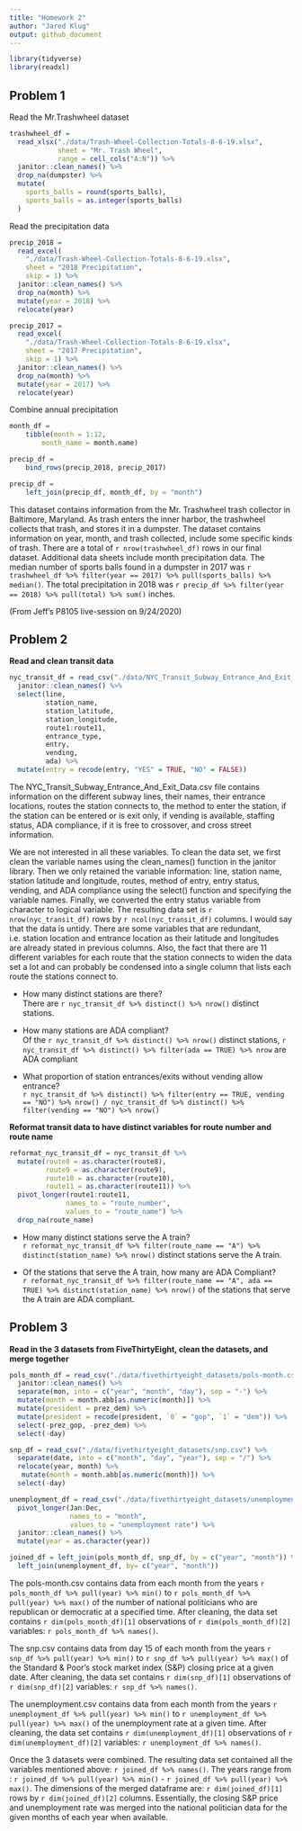 ```yaml
---
title: "Homework 2"
author: "Jared Klug"
output: github_document
---
```


```r
library(tidyverse)
library(readxl)
```

## Problem 1

Read the Mr.Trashwheel dataset

```r
trashwheel_df = 
  read_xlsx("./data/Trash-Wheel-Collection-Totals-8-6-19.xlsx", 
            sheet = "Mr. Trash Wheel",
            range = cell_cols("A:N")) %>%
  janitor::clean_names() %>%
  drop_na(dumpster) %>%
  mutate(
    sports_balls = round(sports_balls),
    sports_balls = as.integer(sports_balls)
  )
```

Read the precipitation data

```r
precip_2018 = 
  read_excel(
    "./data/Trash-Wheel-Collection-Totals-8-6-19.xlsx", 
    sheet = "2018 Precipitation",
    skip = 1) %>%
  janitor::clean_names() %>%
  drop_na(month) %>%
  mutate(year = 2018) %>%
  relocate(year)

precip_2017 = 
  read_excel(
    "./data/Trash-Wheel-Collection-Totals-8-6-19.xlsx", 
    sheet = "2017 Precipitation",
    skip = 1) %>%
  janitor::clean_names() %>%
  drop_na(month) %>%
  mutate(year = 2017) %>%
  relocate(year)
```

Combine annual precipitation

```r
month_df = 
	tibble(month = 1:12,
		month_name = month.name)

precip_df = 
	bind_rows(precip_2018, precip_2017)

precip_df =
	left_join(precip_df, month_df, by = "month")
```

This dataset contains information from the Mr. Trashwheel trash collector in Baltimore, Maryland. As trash enters the inner harbor, the trashwheel collects that trash, and stores it in a dumpster. The dataset contains information on year, month, and trash collected, include some specific kinds of trash. There are a total of `r nrow(trashwheel_df)` rows in our final dataset. Additional data sheets include month precipitation data. The median number of sports balls found in a dumpster in 2017 was `r trashwheel_df %>% filter(year == 2017) %>% pull(sports_balls) %>% median()`. The total precipitation in 2018 was `r precip_df %>% filter(year == 2018) %>% pull(total) %>% sum()` inches.

(From Jeff's P8105 live-session on 9/24/2020)


## Problem 2

**Read and clean transit data**

```r

nyc_transit_df = read_csv("./data/NYC_Transit_Subway_Entrance_And_Exit_Data.csv") %>% 
  janitor::clean_names() %>% 
  select(line, 
         station_name, 
         station_latitude, 
         station_longitude, 
         route1:route11, 
         entrance_type, 
         entry, 
         vending, 
         ada) %>% 
  mutate(entry = recode(entry, "YES" = TRUE, "NO" = FALSE))

```

The NYC_Transit_Subway_Entrance_And_Exit_Data.csv file contains information on the different subway lines, their names, their entrance locations, routes the station connects to, the method to enter the station, if the station can be entered or is exit only, if vending is available, staffing status, ADA compliance, if it is free to crossover, and cross street information.  

We are not interested in all these variables. To clean the data set, we first clean the variable names using the clean_names() function in the janitor library. Then we only retained the variable information: line, station name, station latitude and longitude, routes, method of entry, entry status, vending, and ADA compliance using the select() function and specifying the variable names. Finally, we converted the entry status variable from character to logical variable. The resulting data set is `r nrow(nyc_transit_df)` rows by `r ncol(nyc_transit_df)` columns. I would say that the data is untidy. There are some variables that are redundant, i.e. station location and entrance location as their latitude and longitudes are already stated in previous columns. Also, the fact that there are 11 different variables for each route that the station connects to widen the data set a lot and can probably be condensed into a single column that lists each route the stations connect to.

* How many distinct stations are there?  
There are `r nyc_transit_df %>% distinct() %>% nrow()` distinct stations.

* How many stations are ADA compliant?  
Of the `r nyc_transit_df %>% distinct() %>% nrow()` distinct stations, `r nyc_transit_df %>% distinct() %>% filter(ada == TRUE) %>% nrow` are ADA compliant 

* What proportion of station entrances/exits without vending allow entrance?  
`r nyc_transit_df %>% distinct() %>% filter(entry == TRUE, vending == "NO") %>% nrow() / nyc_transit_df %>% distinct() %>% filter(vending == "NO") %>% nrow()`

**Reformat transit data to have distinct variables for route number and route name**

```r

reformat_nyc_transit_df = nyc_transit_df %>% 
  mutate(route8 = as.character(route8),
         route9 = as.character(route9),
         route10 = as.character(route10),
         route11 = as.character(route11)) %>% 
  pivot_longer(route1:route11,
              names_to = "route_number",
              values_to = "route_name") %>% 
  drop_na(route_name)

```

* How many distinct stations serve the A train?  
`r reformat_nyc_transit_df %>% filter(route_name == "A") %>% distinct(station_name) %>% nrow()` distinct stations serve the A train.  

* Of the stations that serve the A train, how many are ADA Compliant?  
`r reformat_nyc_transit_df %>% filter(route_name == "A", ada == TRUE) %>% distinct(station_name) %>% nrow()` of the stations that serve the A train are ADA compliant.  

## Problem 3

**Read in the 3 datasets from FiveThirtyEight, clean the datasets, and merge together**

```r

pols_month_df = read_csv("./data/fivethirtyeight_datasets/pols-month.csv") %>% 
  janitor::clean_names() %>% 
  separate(mon, into = c("year", "month", "day"), sep = "-") %>% 
  mutate(month = month.abb[as.numeric(month)]) %>% 
  mutate(president = prez_dem) %>% 
  mutate(president = recode(president, `0` = "gop", `1` = "dem")) %>% 
  select(-prez_gop, -prez_dem) %>% 
  select(-day)

snp_df = read_csv("./data/fivethirtyeight_datasets/snp.csv") %>% 
  separate(date, into = c("month", "day", "year"), sep = "/") %>% 
  relocate(year, month) %>% 
   mutate(month = month.abb[as.numeric(month)]) %>% 
  select(-day)

unemployment_df = read_csv("./data/fivethirtyeight_datasets/unemployment.csv") %>% 
  pivot_longer(Jan:Dec,
               names_to = "month",
               values_to = "unemployment rate") %>% 
  janitor::clean_names() %>% 
  mutate(year = as.character(year))

joined_df = left_join(pols_month_df, snp_df, by = c("year", "month")) %>% 
  left_join(unemployment_df, by= c("year", "month"))
```

The pols-month.csv contains data from each month from the years `r pols_month_df %>% pull(year) %>% min()` to `r pols_month_df %>% pull(year) %>% max()` of the number of national politicians who are republican or democratic at a specified time. After cleaning, the data set contains `r dim(pols_month_df)[1]` observations of `r dim(pols_month_df)[2]` variables: `r pols_month_df %>% names()`.  

The snp.csv contains data from day 15 of each month from the years `r snp_df %>% pull(year) %>% min()` to `r snp_df %>% pull(year) %>% max()` of the Standard & Poor's stock market index (S&P) closing price at a given date. After cleaning, the data set contains `r dim(snp_df)[1]` observations of `r dim(snp_df)[2]` variables: `r snp_df %>% names()`.  

The unemployment.csv contains data from each month from the years `r unemployment_df %>% pull(year) %>% min()` to `r unemployment_df %>% pull(year) %>% max()` of the unemployment rate at a given time. After cleaning, the data set contains `r dim(unemployment_df)[1]` observations of `r dim(unemployment_df)[2]` variables: `r unemployment_df %>% names()`.  

Once the 3 datasets were combined. The resulting data set contained all the variables mentioned above: `r joined_df %>% names()`. The years range from : `r joined_df %>% pull(year) %>% min()` - `r joined_df %>% pull(year) %>% max()`. The dimensions of the merged dataframe are: `r dim(joined_df)[1]` rows by `r dim(joined_df)[2]` columns. Essentially, the closing S&P price and unemployment rate was merged into the national politician data for the given months of each year when available.

